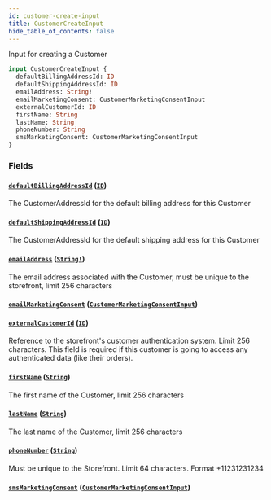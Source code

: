 ```yaml
---
id: customer-create-input
title: CustomerCreateInput
hide_table_of_contents: false
---
```



Input for creating a Customer

```graphql
input CustomerCreateInput {
  defaultBillingAddressId: ID
  defaultShippingAddressId: ID
  emailAddress: String!
  emailMarketingConsent: CustomerMarketingConsentInput
  externalCustomerId: ID
  firstName: String
  lastName: String
  phoneNumber: String
  smsMarketingConsent: CustomerMarketingConsentInput
}
```


### Fields

#### [`defaultBillingAddressId`](#) ([`ID`](/demand/api/graphql-storefront/reference/scalars/id))

The CustomerAddressId for the default billing address for this Customer


#### [`defaultShippingAddressId`](#) ([`ID`](/demand/api/graphql-storefront/reference/scalars/id))

The CustomerAddressId for the default shipping address for this Customer


#### [`emailAddress`](#) ([`String!`](/demand/api/graphql-storefront/reference/scalars/string))

The email address associated with the Customer, must be unique to the storefront, limit 256 characters


#### [`emailMarketingConsent`](#) ([`CustomerMarketingConsentInput`](/demand/api/graphql-storefront/reference/inputs/customer-marketing-consent-input))




#### [`externalCustomerId`](#) ([`ID`](/demand/api/graphql-storefront/reference/scalars/id))

Reference to the storefront's customer authentication system. Limit 256 characters.
This field is required if this customer is going to access any authenticated data (like their orders).


#### [`firstName`](#) ([`String`](/demand/api/graphql-storefront/reference/scalars/string))

The first name of the Customer, limit 256 characters


#### [`lastName`](#) ([`String`](/demand/api/graphql-storefront/reference/scalars/string))

The last name of the Customer, limit 256 characters


#### [`phoneNumber`](#) ([`String`](/demand/api/graphql-storefront/reference/scalars/string))

Must be unique to the Storefront. Limit 64 characters. Format +11231231234


#### [`smsMarketingConsent`](#) ([`CustomerMarketingConsentInput`](/demand/api/graphql-storefront/reference/inputs/customer-marketing-consent-input))






